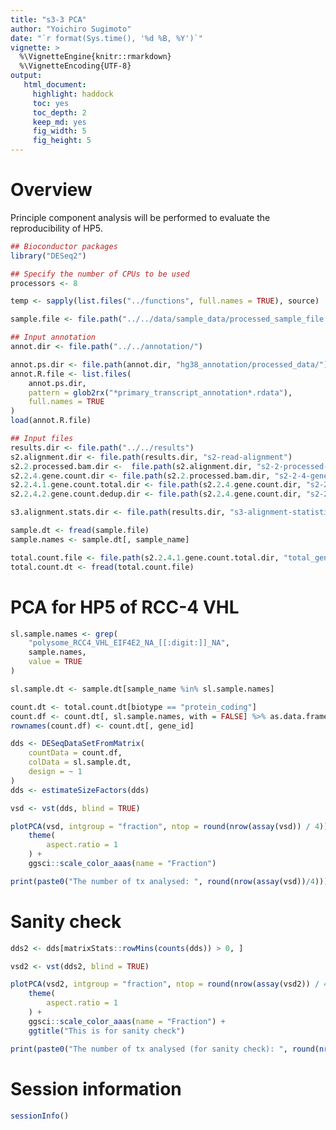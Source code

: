 ```yaml
---
title: "s3-3 PCA"
author: "Yoichiro Sugimoto"
date: "`r format(Sys.time(), '%d %B, %Y')`"
vignette: >
  %\VignetteEngine{knitr::rmarkdown}
  %\VignetteEncoding{UTF-8}
output:
   html_document:
     highlight: haddock
     toc: yes
     toc_depth: 2
     keep_md: yes
     fig_width: 5
     fig_height: 5
---
```



# Overview

Principle component analysis will be performed to evaluate the reproducibility of HP5.

```r

## Bioconductor packages
library("DESeq2")

## Specify the number of CPUs to be used
processors <- 8

temp <- sapply(list.files("../functions", full.names = TRUE), source)

```


```r

sample.file <- file.path("../../data/sample_data/processed_sample_file.csv")

## Input annotation
annot.dir <- file.path("../../annotation/")

annot.ps.dir <- file.path(annot.dir, "hg38_annotation/processed_data/")
annot.R.file <- list.files(
    annot.ps.dir,
    pattern = glob2rx("*primary_transcript_annotation*.rdata"),
    full.names = TRUE
)
load(annot.R.file)

## Input files
results.dir <- file.path("../../results")
s2.alignment.dir <- file.path(results.dir, "s2-read-alignment")
s2.2.processed.bam.dir <-  file.path(s2.alignment.dir, "s2-2-processed-data")
s2.2.4.gene.count.dir <- file.path(s2.2.processed.bam.dir, "s2-2-4-gene-count")
s2.2.4.1.gene.count.total.dir <- file.path(s2.2.4.gene.count.dir, "s2-2-4-1-gene-count-total")
s2.2.4.2.gene.count.dedup.dir <- file.path(s2.2.4.gene.count.dir, "s2-2-4-2-gene-count-dedup")

s3.alignment.stats.dir <- file.path(results.dir, "s3-alignment-statistics")

```


```r

sample.dt <- fread(sample.file)
sample.names <- sample.dt[, sample_name]

total.count.file <- file.path(s2.2.4.1.gene.count.total.dir, "total_gene_count_table.csv")
total.count.dt <- fread(total.count.file)

```


# PCA for HP5 of RCC-4 VHL


```r

sl.sample.names <- grep(
    "polysome_RCC4_VHL_EIF4E2_NA_[[:digit:]]_NA",
    sample.names,
    value = TRUE
)

sl.sample.dt <- sample.dt[sample_name %in% sl.sample.names]

count.dt <- total.count.dt[biotype == "protein_coding"]
count.df <- count.dt[, sl.sample.names, with = FALSE] %>% as.data.frame
rownames(count.df) <- count.dt[, gene_id]

dds <- DESeqDataSetFromMatrix(
    countData = count.df,
    colData = sl.sample.dt,
    design = ~ 1
)
dds <- estimateSizeFactors(dds)

vsd <- vst(dds, blind = TRUE)

plotPCA(vsd, intgroup = "fraction", ntop = round(nrow(assay(vsd)) / 4)) +
    theme(
        aspect.ratio = 1
    ) +
    ggsci::scale_color_aaas(name = "Fraction")

print(paste0("The number of tx analysed: ", round(nrow(assay(vsd))/4)))


```

# Sanity check


```r


dds2 <- dds[matrixStats::rowMins(counts(dds)) > 0, ]

vsd2 <- vst(dds2, blind = TRUE)

plotPCA(vsd2, intgroup = "fraction", ntop = round(nrow(assay(vsd2)) / 4)) +
    theme(
        aspect.ratio = 1
    ) +
    ggsci::scale_color_aaas(name = "Fraction") +
    ggtitle("This is for sanity check")

print(paste0("The number of tx analysed (for sanity check): ", round(nrow(assay(vsd2))/4)))


```



# Session information


```r

sessionInfo()

```



